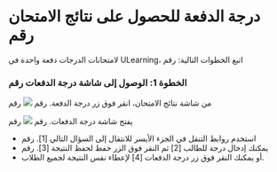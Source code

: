
# درجة الدفعة للحصول على نتائج الامتحان رقم 
 
 لامتحانات الدرجات دفعة واحدة في ULearning، اتبع الخطوات التالية: رقم 
 
 ### الخطوة 1: الوصول إلى شاشة درجة الدفعات رقم 
 
 من شاشة نتائج الامتحان، انقر فوق زر درجة الدفعة. رقم 
 ![]( /img/utest/teacher/result09.png) رقم 
 
 يفتح شاشة درجة الدفعات. رقم 
 ![]( /img/utest/teacher/result10.png) رقم 
 
 - استخدم روابط التنقل في الجزء الأيسر للانتقال إلى السؤال التالي [1]. رقم 
 - يمكنك إدخال درجة للطالب [2] ثم النقر فوق الزر حفظ لحفظ النتيجة [3]. رقم 
 - أو يمكنك النقر فوق زر درجة الدفعات [4] لإعطاء نفس النتيجة لجميع الطلاب.
